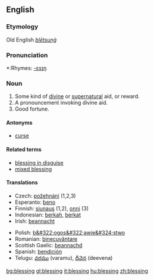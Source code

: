 ==English==

===Etymology===
Old English ''[[blētsunġ]]''

===Pronunciation===
*:Rhymes: [[Rhymes:English:-ɛsɪŋ|-ɛsɪŋ]]

===Noun===
{{en-noun}}

# Some kind of [[divine]] or [[supernatural]] aid, or reward.
# A pronouncement invoking divine aid.
# Good fortune.

====Antonyms====
*[[curse]]

====Related terms====
*[[blessing in disguise]]
*[[mixed blessing]]

====Translations====
{{rfc-trans}}
{{top}}
*Czech: [[požehnání]] {{n}} (1,2,3)
*Esperanto: [[beno]]
*Finnish: [[siunaus]] (1,2), [[onni]] (3)
*Indonesian: [[berkah]], [[berkat]]
*Irish: [[beannacht]]
{{mid}}
*Polish: [[b&#322;ogos&#322;awie&#324;stwo]] {{n}}
*Romanian: [[binecuvântare]] {{f}}
*Scottish Gaelic: [[beannachd]]
*Spanish: [[bendición]] {{f}}
*Telugu: [[వరము]] (varamu), [[దీవెన]] (deevena)
{{bottom}}

[[bg:blessing]]
[[gl:blessing]]
[[it:blessing]]
[[hu:blessing]]
[[zh:blessing]]